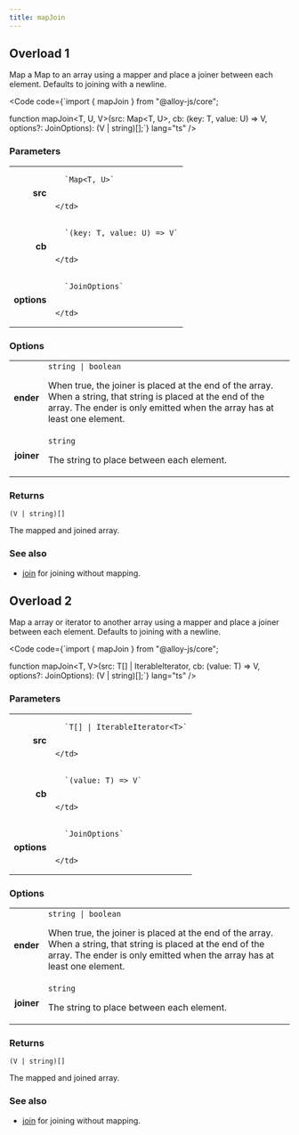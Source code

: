 ```yaml
---
title: mapJoin
---
```



## Overload 1

Map a Map to an array using a mapper and place a joiner between each element. Defaults to joining with a newline.

<Code code={`import { mapJoin } from "@alloy-js/core";

function mapJoin<T, U, V>(src: Map<T, U>, cb: (key: T, value: U) => V, options?: JoinOptions): (V | string)[];`} lang="ts" />

### Parameters

<table>
  <tr>
    <td style="text-align: right;font-weight: bold;">src</td>
    <td>
    
      `Map<T, U>`
      
      
    </td>
  </tr>
  <tr>
    <td style="text-align: right;font-weight: bold;">cb</td>
    <td>
    
      `(key: T, value: U) => V`
      
      
    </td>
  </tr>
  <tr>
    <td style="text-align: right;font-weight: bold;">options</td>
    <td>
    
      `JoinOptions`
      
      
    </td>
  </tr>
</table>

### Options

<table>
  <tr>
    <td style="text-align: right;font-weight: bold;">ender</td>
    <td>
      <Badge text="optional" variant="note" size="small" /> <code>string | boolean</code>
  
  When true, the joiner is placed at the end of the array. When a string, that string is placed at the end of the array. The ender is only emitted when the array has at least one element.
  
  
  </td>
  </tr>
  <tr>
    <td style="text-align: right;font-weight: bold;">joiner</td>
    <td>
      <Badge text="optional" variant="note" size="small" /> <code>string</code>
  
  The string to place between each element.
  
  
  </td>
  </tr>
</table>

### Returns

<code>(V | string)[]</code>

The mapped and joined array.







### See also


* <a href="/reference/core/functions/join/">join</a> for joining without mapping.



## Overload 2

Map a array or iterator to another array using a mapper and place a joiner between each element. Defaults to joining with a newline.

<Code code={`import { mapJoin } from "@alloy-js/core";

function mapJoin<T, V>(src: T[] | IterableIterator<T>, cb: (value: T) => V, options?: JoinOptions): (V | string)[];`} lang="ts" />

### Parameters

<table>
  <tr>
    <td style="text-align: right;font-weight: bold;">src</td>
    <td>
    
      `T[] | IterableIterator<T>`
      
      
    </td>
  </tr>
  <tr>
    <td style="text-align: right;font-weight: bold;">cb</td>
    <td>
    
      `(value: T) => V`
      
      
    </td>
  </tr>
  <tr>
    <td style="text-align: right;font-weight: bold;">options</td>
    <td>
    
      `JoinOptions`
      
      
    </td>
  </tr>
</table>

### Options

<table>
  <tr>
    <td style="text-align: right;font-weight: bold;">ender</td>
    <td>
      <Badge text="optional" variant="note" size="small" /> <code>string | boolean</code>
  
  When true, the joiner is placed at the end of the array. When a string, that string is placed at the end of the array. The ender is only emitted when the array has at least one element.
  
  
  </td>
  </tr>
  <tr>
    <td style="text-align: right;font-weight: bold;">joiner</td>
    <td>
      <Badge text="optional" variant="note" size="small" /> <code>string</code>
  
  The string to place between each element.
  
  
  </td>
  </tr>
</table>

### Returns

<code>(V | string)[]</code>

The mapped and joined array.







### See also


* <a href="/reference/core/functions/join/">join</a> for joining without mapping.

